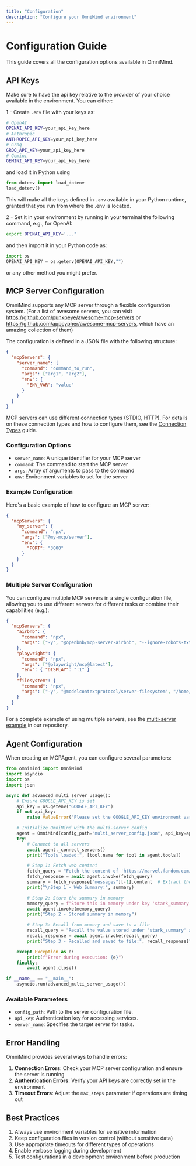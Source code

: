 ```yaml
---
title: "Configuration"
description: "Configure your OmniMind environment"
---
```


# Configuration Guide

This guide covers all the configuration options available in OmniMind.

## API Keys

Make sure to have the api key relative to the provider of your choice available in the environment. You can either:

1 - Create `.env` file with your keys as:

```bash
# OpenAI
OPENAI_API_KEY=your_api_key_here
# Anthropic
ANTHROPIC_API_KEY=your_api_key_here
# Groq
GROQ_API_KEY=your_api_key_here
# Gemini
GEMINI_API_KEY=your_api_key_here
```

and load it in Python using

```python
from dotenv import load_dotenv
load_dotenv()
```

This will make all the keys defined in `.env` available in your Python runtime, granted that you run from where the .env is located.

2 - Set it in your environment by running in your terminal the following command, e.g., for OpenAI:

```bash
export OPENAI_API_KEY='..."
```

and then import it in your Python code as:

```python
import os
OPENAI_API_KEY = os.getenv(OPENAI_API_KEY,"")
```

or any other method you might prefer.

## MCP Server Configuration

OmniMind supports any MCP server through a flexible configuration system. (For a list of awesome servers, you can visit https://github.com/punkpeye/awesome-mcp-servers or https://github.com/appcypher/awesome-mcp-servers, which have an amazing collection of them)

The configuration is defined in a JSON file with the following structure:

```json
{
  "mcpServers": {
    "server_name": {
      "command": "command_to_run",
      "args": ["arg1", "arg2"],
      "env": {
        "ENV_VAR": "value"
      }
    }
  }
}
```

MCP servers can use different connection types (STDIO, HTTP). For details on these connection types and how to configure them, see the [Connection Types](./connection-types) guide.

### Configuration Options

- `server_name`: A unique identifier for your MCP server
- `command`: The command to start the MCP server
- `args`: Array of arguments to pass to the command
- `env`: Environment variables to set for the server

### Example Configuration

Here's a basic example of how to configure an MCP server:

```json
{
  "mcpServers": {
    "my_server": {
      "command": "npx",
      "args": ["@my-mcp/server"],
      "env": {
        "PORT": "3000"
      }
    }
  }
}
```

### Multiple Server Configuration

You can configure multiple MCP servers in a single configuration file, allowing you to use different servers for different tasks or combine their capabilities (e.g.):

```json
{
  "mcpServers": {
    "airbnb": {
      "command": "npx",
      "args": ["-y", "@openbnb/mcp-server-airbnb", "--ignore-robots-txt"]
    },
    "playwright": {
      "command": "npx",
      "args": ["@playwright/mcp@latest"],
      "env": { "DISPLAY": ":1" }
    },
    "filesystem": {
      "command": "npx",
      "args": ["-y", "@modelcontextprotocol/server-filesystem", "/home/pietro/projects/mcp-use/"]
    }
  }
}
```

For a complete example of using multiple servers, see the [multi-server example](https://github.com/pietrozullo/mcp-use/blob/main/examples/multi_server_example.py) in our repository.

## Agent Configuration

When creating an MCPAgent, you can configure several parameters:

```python
from omnimind import OmniMind
import asyncio
import os
import json

async def advanced_multi_server_usage():
    # Ensure GOOGLE_API_KEY is set
    api_key = os.getenv("GOOGLE_API_KEY")
    if not api_key:
        raise ValueError("Please set the GOOGLE_API_KEY environment variable before running this script")

    # Initialize OmniMind with the multi-server config
    agent = OmniMind(config_path="multi_server_config.json", api_key=api_key)
    try:
        # Connect to all servers
        await agent._connect_servers()
        print("Tools loaded:", [tool.name for tool in agent.tools])

        # Step 1: Fetch web content
        fetch_query = "Fetch the content of 'https://marvel.fandom.com/wiki/Stark_Industries_(Earth-616)' and summarize it"
        fetch_response = await agent.invoke(fetch_query)
        summary = fetch_response["messages"][-1].content  # Extract the summary from the last message
        print("\nStep 1 - Web Summary:", summary)

        # Step 2: Store the summary in memory
        memory_query = f"Store this in memory under key 'stark_summary': {summary}"
        await agent.invoke(memory_query)
        print("Step 2 - Stored summary in memory")

        # Step 3: Recall from memory and save to a file
        recall_query = "Recall the value stored under 'stark_summary' and save it to a file named 'stark_summary.txt' in the workspace directory"
        recall_response = await agent.invoke(recall_query)
        print("Step 3 - Recalled and saved to file:", recall_response["messages"][-1].content)

    except Exception as e:
        print(f"Error during execution: {e}")
    finally:
        await agent.close()

if __name__ == "__main__":
    asyncio.run(advanced_multi_server_usage())
```

### Available Parameters

- `config_path`: Path to the server configuration file.
- `api_key`: Authentication key for accessing services.
- `server_name`: Specifies the target server for tasks.

## Error Handling

OmniMind provides several ways to handle errors:

1. **Connection Errors**: Check your MCP server configuration and ensure the server is running
2. **Authentication Errors**: Verify your API keys are correctly set in the environment
3. **Timeout Errors**: Adjust the `max_steps` parameter if operations are timing out

## Best Practices

1. Always use environment variables for sensitive information
2. Keep configuration files in version control (without sensitive data)
3. Use appropriate timeouts for different types of operations
4. Enable verbose logging during development
5. Test configurations in a development environment before production